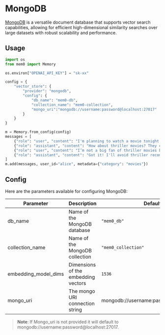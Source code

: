 # MongoDB

[MongoDB](https://www.mongodb.com/) is a versatile document database that supports vector search capabilities, allowing for efficient high-dimensional similarity searches over large datasets with robust scalability and performance.

## Usage

```python
import os
from mem0 import Memory

os.environ["OPENAI_API_KEY"] = "sk-xx"

config = {
    "vector_store": {
        "provider": "mongodb",
        "config": {
            "db_name": "mem0-db",
            "collection_name": "mem0-collection",
            "mongo_uri":"mongodb://username:password@localhost:27017"
        }
    }
}

m = Memory.from_config(config)
messages = [
    {"role": "user", "content": "I'm planning to watch a movie tonight. Any recommendations?"},
    {"role": "assistant", "content": "How about thriller movies? They can be quite engaging."},
    {"role": "user", "content": "I’m not a big fan of thriller movies but I love sci-fi movies."},
    {"role": "assistant", "content": "Got it! I'll avoid thriller recommendations and suggest sci-fi movies in the future."}
]
m.add(messages, user_id="alice", metadata={"category": "movies"})
```

## Config

Here are the parameters available for configuring MongoDB:

| Parameter | Description | Default Value |
| --- | --- | --- |
| db_name | Name of the MongoDB database | `"mem0_db"` |
| collection_name | Name of the MongoDB collection | `"mem0_collection"` |
| embedding_model_dims | Dimensions of the embedding vectors | `1536` |
| mongo_uri | The mongo URI connection string | mongodb://username:password@localhost:27017 |

> **Note**: If Mongo_uri is not provided it will default to mongodb://username:password@localhost:27017.
